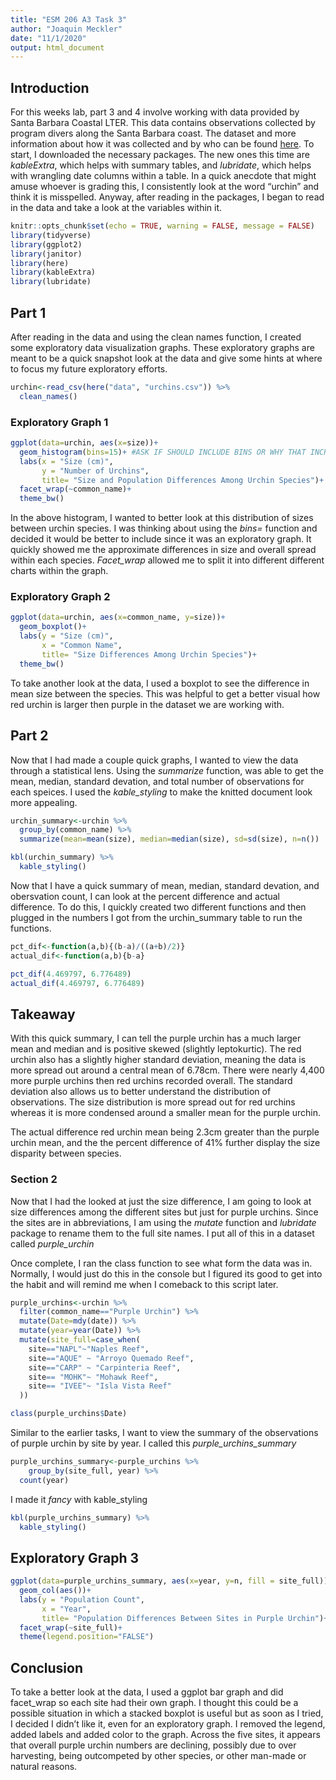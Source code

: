 ```yaml
---
title: "ESM 206 A3 Task 3"
author: "Joaquin Meckler"
date: "11/1/2020"
output: html_document
---
```

## Introduction 

For this weeks lab, part 3 and 4 involve working with data provided by Santa Barbara Coastal LTER. This data contains observations collected by program divers along the Santa Barbara coast. The dataset and more information about how it was collected and by who can be found  [here](https://portal.edirepository.org/nis/mapbrowse?packageid=knb-lter-sbc.26.20). To start, I downloaded the necessary packages. The new ones this time are *kableExtra*, which helps with summary tables, and *lubridate*, which helps with wrangling date columns within a table. In a quick anecdote that might amuse whoever is grading this, I consistently look at the word "urchin" and think it is misspelled. Anyway, after reading in the packages, I began to read in the data and take a look at the variables within it. 
```r
knitr::opts_chunk$set(echo = TRUE, warning = FALSE, message = FALSE)
library(tidyverse)
library(ggplot2)
library(janitor)
library(here)
library(kableExtra)
library(lubridate)
```

## Part 1

After reading in the data and using the clean names function, I created some exploratory data visualization graphs. These exploratory graphs are meant to be a quick snapshot look at the data and give some hints at where to focus my future exploratory efforts. 

```r
urchin<-read_csv(here("data", "urchins.csv")) %>% 
  clean_names()
```
### Exploratory Graph 1

```r
ggplot(data=urchin, aes(x=size))+
  geom_histogram(bins=15)+ #ASK IF SHOULD INCLUDE BINS OR WHY THAT INCREASES TOTAL ON Y AXIS
  labs(x = "Size (cm)", 
       y = "Number of Urchins", 
       title= "Size and Population Differences Among Urchin Species")+
  facet_wrap(~common_name)+
  theme_bw()
```

In the above histogram, I wanted to better look at this distribution of sizes between urchin species. I was thinking about using the *bins=* function and decided it would be better to include since it was an exploratory graph. It quickly showed me the approximate differences in size and overall spread within each species. *Facet_wrap* allowed me to split it into different different charts within the graph. 

### Exploratory Graph 2
```r
ggplot(data=urchin, aes(x=common_name, y=size))+
  geom_boxplot()+ 
  labs(y = "Size (cm)", 
       x = "Common Name", 
       title= "Size Differences Among Urchin Species")+
  theme_bw()
```

To take another look at the data, I used a boxplot to see the difference in mean size between the species. This was helpful to get a better visual how red urchin is larger then purple in the dataset we are working with.  

## Part 2

Now that I had made a couple quick graphs, I wanted to view the data through a statistical lens. Using the *summarize* function, was able to get the mean, median, standard devation, and total number of observations for each speices. I used the *kable_styling* to make the knitted document look more appealing. 

```r
urchin_summary<-urchin %>% 
  group_by(common_name) %>% 
  summarize(mean=mean(size), median=median(size), sd=sd(size), n=n())

kbl(urchin_summary) %>% 
  kable_styling()

```
Now that I have a quick summary of mean, median, standard devation, and obersvation count, I can look at the percent difference and actual difference. To do this, I quickly created two different functions and then plugged in the numbers I got from the urchin_summary table to run the functions. 

```r
pct_dif<-function(a,b){(b-a)/((a+b)/2)}
actual_dif<-function(a,b){b-a}

pct_dif(4.469797, 6.776489)
actual_dif(4.469797, 6.776489)
```

## Takeaway 

With this quick summary, I can tell the purple urchin has a much larger mean and median and is positive skewed (slightly leptokurtic). The red urchin also has a slightly higher standard deviation, meaning the data is more spread out around a central mean of 6.78cm. There were nearly 4,400 more purple urchins then red urchins recorded overall. The standard deviation also allows us to better understand the distribution of observations. The size distribution is more spread out for red urchins whereas it is more condensed around a smaller mean for the purple urchin. 


The actual difference red urchin mean being 2.3cm greater than the purple urchin mean, and the the percent difference of 41% further display the size disparity between species. 

### Section 2

Now that I had the looked at just the size difference, I am going to look at size differences among the different sites but just for purple urchins. Since the sites are in abbreviations, I am using the *mutate* function and *lubridate* package to rename them to the full site names. I put all of this in a dataset called *purple_urchin*

Once complete, I ran the class function to see what form the data was in. Normally, I would just do this in the console but I figured its good to get into the habit and will remind me when I comeback to this script later. 

```r
purple_urchins<-urchin %>% 
  filter(common_name=="Purple Urchin") %>% 
  mutate(Date=mdy(date)) %>% 
  mutate(year=year(Date)) %>% 
  mutate(site_full=case_when(
    site=="NAPL"~"Naples Reef",
    site=="AQUE" ~ "Arroyo Quemado Reef",
    site=="CARP" ~ "Carpinteria Reef",
    site== "MOHK"~ "Mohawk Reef",
    site== "IVEE"~ "Isla Vista Reef"
  ))

class(purple_urchins$Date)
```

Similar to the earlier tasks, I want to view the summary of the observations of purple urchin by site by year. I called this *purple_urchins_summary* 

```r
purple_urchins_summary<-purple_urchins %>% 
    group_by(site_full, year) %>% 
  count(year)
```
 
I made it *fancy* with kable_styling
 
```r
kbl(purple_urchins_summary) %>% 
  kable_styling()
```
## Exploratory Graph 3  
```r
ggplot(data=purple_urchins_summary, aes(x=year, y=n, fill = site_full))+
  geom_col(aes())+
  labs(y = "Population Count", 
       x = "Year", 
       title= "Population Differences Between Sites in Purple Urchin")+
  facet_wrap(~site_full)+
  theme(legend.position="FALSE")
```
## Conclusion 
To take a better look at the data, I used a ggplot bar graph and did facet_wrap so each site had their own graph. I thought this could be a possible situation in which a stacked boxplot is useful but as soon as I tried, I decided I didn't like it, even for an exploratory graph. I removed the legend, added labels and added color to the graph. Across the five sites, it appears that overall purple urchin numbers are declining, possibly due to over harvesting, being outcompeted by other species, or other man-made or natural reasons. 


